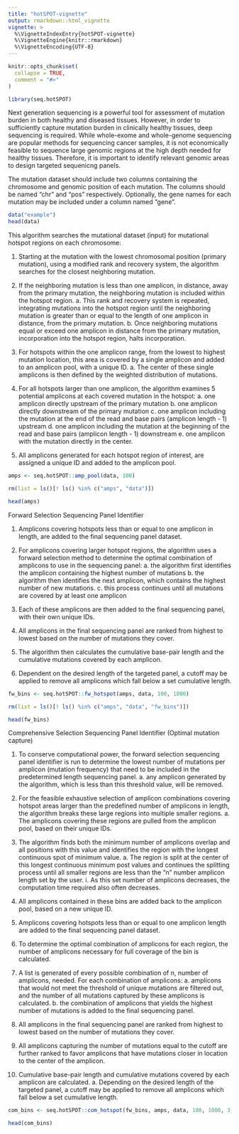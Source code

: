 ```yaml
---
title: "hotSPOT-vignette"
output: rmarkdown::html_vignette
vignette: >
  %\VignetteIndexEntry{hotSPOT-vignette}
  %\VignetteEngine{knitr::rmarkdown}
  %\VignetteEncoding{UTF-8}
---
```


```r
knitr::opts_chunk$set(
  collapse = TRUE,
  comment = "#>"
)
```

```r
library(seq.hotSPOT)
```

Next generation sequencing is a powerful tool for assessment of mutation burden in both healthy and diseased tissues. However, in order to sufficiently capture mutation burden in clinically healthy tissues, deep sequencing is required. While whole-exome and whole-genome sequencing are popular methods for sequencing cancer samples, it is not economically feasible to sequence large genomic regions at the high depth needed for healthy tissues. Therefore, it is important to identify relevant genomic areas to design targeted sequenicng panels.

The mutation dataset should include two columns containing the chromosome and genomic position of each mutation. The columns should be named "chr" and "pos" respectively. Optionally, the gene names for each mutation may be included under a column named "gene".


``` r
data("example")
head(data)
```


This algorithm searches the mutational dataset (input) for mutational hotspot regions on each chromosome:

  1.	Starting at the mutation with the lowest chromosomal position (primary mutation), using a modified     rank and recovery system, the algorithm searches for the closest neighboring mutation.

  2.	If the neighboring mutation is less than one amplicon, in distance, away from the primary mutation,     the neighboring mutation is included within the hotspot region.
    a.	This rank and recovery system is repeated, integrating mutations into the hotspot region until the           neighboring mutation is greater than or equal to the length of one amplicon in distance, from the             primary mutation.
    b.	Once neighboring mutations equal or exceed one amplicon in distance from the primary mutation,            incorporation into the hotspot region, halts incorporation.

  3.	For hotspots within the one amplicon range, from the lowest to highest mutation location, this area is     covered by a single amplicon and added to an amplicon pool, with a unique ID.
    a.	The center of these single amplicons is then defined by the weighted distribution of mutations.

  4.	For all hotspots larger than one amplicon, the algorithm examines 5 potential amplicons at each             covered mutation in the hotspot:
    a.	one amplicon directly upstream of the primary mutation
    b.	one amplicon directly downstream of the primary mutation
    c.	one amplicon including the mutation at the end of the read and base pairs (amplicon length - 1)             upstream
    d.	one amplicon including the mutation at the beginning of the read and base pairs (amplicon length -        1) downstream
    e.	one amplicon with the mutation directly in the center.

  5.	All amplicons generated for each hotspot region of interest, are assigned a unique ID and added to the     amplicon pool.


``` r
amps <- seq.hotSPOT::amp_pool(data, 100)

rm(list = ls()[! ls() %in% c("amps", "data")])

head(amps)
```


Forward Selection Sequencing Panel Identifier

  1.	Amplicons covering hotspots less than or equal to one amplicon in length, are added to the final        sequencing panel dataset.

  2.	For amplicons covering larger hotspot regions, the algorithm uses a forward selection method to         determine the optimal combination of amplicons to use in the sequencing panel:
    a.	the algorithm first identifies the amplicon containing the highest number of mutations
    b.	the algorithm then identifies the next amplicon, which contains the highest number of new mutations.
    c.	this process continues until all mutations are covered by at least one amplicon

  3.	Each of these amplicons are then added to the final sequencing panel, with their own unique IDs.

  4.	All amplicons in the final sequencing panel are ranked from highest to lowest based on the number of    mutations they cover.

  5.	The algorithm then calculates the cumulative base-pair length and the cumulative mutations covered by     each amplicon.

  6.	Dependent on the desired length of the targeted panel, a cutoff may be applied to remove all amplicons     which fall below a set cumulative length.

``` r
fw_bins <- seq.hotSPOT::fw_hotspot(amps, data, 100, 1000)

rm(list = ls()[! ls() %in% c("amps", "data", "fw_bins")])

head(fw_bins)
```

Comprehensive Selection Sequencing Panel Identifier (Optimal mutation capture)

  1.	To conserve computational power, the forward selection sequencing panel identifier is run to             determine the lowest number of mutations per amplicon (mutation frequency) that need to be included in     the predetermined length sequencing panel.
    a.	any amplicon generated by the algorithm, which is less than this threshold value, will be removed.

  2.	For the feasible exhaustive selection of amplicon combinations covering hotspot areas larger than the     predefined number of amplicons in length, the algorithm breaks these large regions into multiple             smaller regions.
    a.	The amplicons covering these regions are pulled from the amplicon pool, based on their unique IDs.

  3.	The algorithm finds both the minimum number of amplicons overlap and all positions with this value       and identifies the region with the longest continuous spot of minimum value.
    a.	The region is split at the center of this longest continuous minimum post values and continues the         splitting process until all smaller regions are less than the “n” number amplicon length set by the         user.
      i.	As this set number of amplicons decreases, the computation time required also often decreases.

  4.	All amplicons contained in these bins are added back to the amplicon pool, based on a new unique ID.

  5.	Amplicons covering hotspots less than or equal to one amplicon length are added to the final             sequencing panel dataset.

  6.	To determine the optimal combination of amplicons for each region, the number of amplicons necessary     for full coverage of the bin is calculated.

  7.	A list is generated of every possible combination of n, number of amplicons, needed. For each            combination of amplicons:
    a.	 amplicons that would not meet the threshold of unique mutations are filtered out, and the number        of all mutations captured by these amplicons is calculated.
    b.	the combination of amplicons that yields the highest number of mutations is added to the final             sequencing panel.

  8.	All amplicons in the final sequencing panel are ranked from highest to lowest based on the number of     mutations they cover.

  9.	All amplicons capturing the number of mutations equal to the cutoff are further ranked to favor        amplicons that have mutations closer in location to the center of the amplicon.

  10.	Cumulative base-pair length and cumulative mutations covered by each amplicon are calculated.
    a.	Depending on the desired length of the targeted panel, a cutoff may be applied to remove all             amplicons which fall below a set cumulative length.

``` r
com_bins <- seq.hotSPOT::com_hotspot(fw_bins, amps, data, 100, 1000, 3)

head(com_bins)
```
